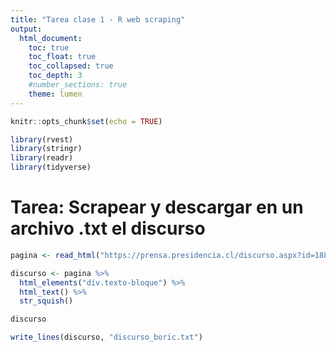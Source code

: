 ```yaml
---
title: "Tarea clase 1 - R web scraping"
output: 
  html_document:
    toc: true
    toc_float: true
    toc_collapsed: true
    toc_depth: 3
    #number_sections: true
    theme: lumen
---
```


```r
knitr::opts_chunk$set(echo = TRUE)
```

```r
library(rvest)
library(stringr)
library(readr)
library(tidyverse)
```


# Tarea: Scrapear y descargar en un archivo .txt el discurso
```r

pagina <- read_html("https://prensa.presidencia.cl/discurso.aspx?id=188237")

```

```r
discurso <- pagina %>% 
  html_elements("div.texto-bloque") %>% 
  html_text() %>% 
  str_squish()
```


```r
discurso
```


```r

write_lines(discurso, "discurso_boric.txt")

```






